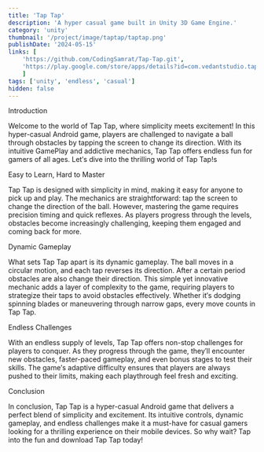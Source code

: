 ```yaml
---
title: 'Tap Tap'
description: 'A hyper casual game built in Unity 3D Game Engine.'
category: 'unity'
thumbnail: '/project/image/taptap/taptap.png'
publishDate: '2024-05-15'
links: [
    'https://github.com/CodingSamrat/Tap-Tap.git', 
    'https://play.google.com/store/apps/details?id=com.vedantstudio.taptap', 
    ]
tags: ['unity', 'endless', 'casual']
hidden: false
---
```



<Heading > Introduction </Heading> 

Welcome to the world of Tap Tap, where simplicity meets excitement! In this hyper-casual Android game, players are challenged to navigate a ball through obstacles by tapping the screen to change its direction. With its intuitive GamePlay and addictive mechanics, Tap Tap offers endless fun for gamers of all ages. Let&prime;s dive into the thrilling world of Tap Tap!s
<ImageSm src='/project/image/taptap/ss1.png'/>




<Heading > Easy to Learn, Hard to Master </Heading> 

Tap Tap is designed with simplicity in mind, making it easy for anyone to pick up and play. The mechanics are straightforward: tap the screen to change the direction of the ball. However, mastering the game requires precision timing and quick reflexes. As players progress through the levels, obstacles become increasingly challenging, keeping them engaged and coming back for more.
<ImageSm src='/project/image/taptap/ss2.png'/>




<Heading > Dynamic Gameplay </Heading> 

What sets Tap Tap apart is its dynamic gameplay. The ball moves in a circular motion, and each tap reverses its direction. After a certain period obstacles are also change their direction. This simple yet innovative mechanic adds a layer of complexity to the game, requiring players to strategize their taps to avoid obstacles effectively. Whether it&prime;s dodging spinning blades or maneuvering through narrow gaps, every move counts in Tap Tap.
<ImageSm src='/project/image/taptap/ss3.png'/>




<Heading > Endless Challenges </Heading> 

With an endless supply of levels, Tap Tap offers non-stop challenges for players to conquer. As they progress through the game, they&prime;ll encounter new obstacles, faster-paced gameplay, and even bonus stages to test their skills. The game&prime;s adaptive difficulty ensures that players are always pushed to their limits, making each playthrough feel fresh and exciting.
<ImageSm src='/project/image/taptap/ss4.png'/>




<Heading > Conclusion </Heading> 

In conclusion, Tap Tap is a hyper-casual Android game that delivers a perfect blend of simplicity and excitement. Its intuitive controls, dynamic gameplay, and endless challenges make it a must-have for casual gamers looking for a thrilling experience on their mobile devices. So why wait? Tap into the fun and download Tap Tap today!
<ImageSm src='/project/image/taptap/ss5.png'/>